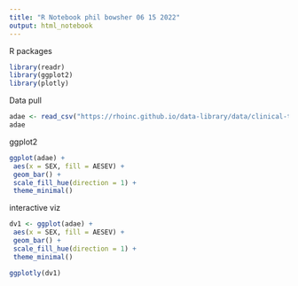 ```yaml
---
title: "R Notebook phil bowsher 06 15 2022"
output: html_notebook
---
```


R packages
```r
library(readr)
library(ggplot2)
library(plotly)
```

Data pull

```r
adae <- read_csv("https://rhoinc.github.io/data-library/data/clinical-trials/adam/adae.csv")
adae
```


ggplot2
```r

ggplot(adae) +
 aes(x = SEX, fill = AESEV) +
 geom_bar() +
 scale_fill_hue(direction = 1) +
 theme_minimal()

```


interactive viz
```r

dv1 <- ggplot(adae) +
 aes(x = SEX, fill = AESEV) +
 geom_bar() +
 scale_fill_hue(direction = 1) +
 theme_minimal()

ggplotly(dv1)

```

